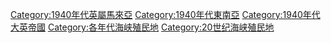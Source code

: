 [[Category:1940年代英屬馬來亞|Category:1940年代英屬馬來亞]]
[[Category:1940年代東南亞|Category:1940年代東南亞]]
[[Category:1940年代大英帝國|Category:1940年代大英帝國]]
[[Category:各年代海峡殖民地|Category:各年代海峡殖民地]]
[[Category:20世纪海峡殖民地|Category:20世纪海峡殖民地]]